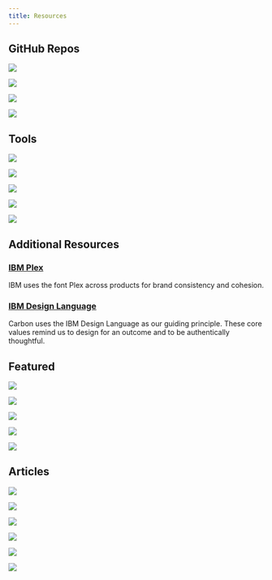 ```yaml
---
title: Resources
---
```


## GitHub Repos

<Row className="tile--resource--no-margin tile--group">
<Column offsetLg="4" colLg="4" colMd="4" noGutterSm>
  <ClickableTile
    title="Carbon Design Kit"
    href="https://github.com/ibm/carbon-design-kit"
    type="resource">

![](images/sketch-icon.png)

  </ClickableTile>
</Column>
<Column colLg="4" colMd="4"  noGutterSm>
  <ClickableTile
    title="Carbon Components"
    href="https://github.com/ibm/carbon-components"
    type="resource">

![](images/github-icon.png)

  </ClickableTile>
</Column>
<Column offsetLg="4" colLg="4" colMd="4" noGutterSm>
  <ClickableTile
    title="Carbon Components React"
    href="https://github.com/ibm/carbon-components-react"
    type="resource">

![](images/github-icon.png)

  </ClickableTile>
</Column>
<Column colLg="4" colMd="4"  noGutterSm>
  <ClickableTile
    title="Carbon Components Angular"
    href="https://github.com/ibm/carbon-components-angular"
    type="resource">

![](images/github-icon.png)

  </ClickableTile>
</Column>
</Row>

## Tools

<Row className="tile--resource--no-margin tile--group">
<Column offsetLg="4" colLg="4" colMd="4" noGutterSm>
  <ClickableTile
    title="Carbon CodePen"
    href="http://www.codepen.io/team/carbon"
    type="resource">

![](images/codepen-icon.png)

  </ClickableTile>
</Column>
<Column colLg="4" colMd="4"  noGutterSm>
  <ClickableTile
    title="Theming Sandbox"
    href="http://themes.carbondesignsystem.com/"
    type="resource">

![](images/sandbox-icon.png)

  </ClickableTile>
</Column>
<Column offsetLg="4" colLg="4" colMd="4" noGutterSm>
  <ClickableTile
    title="Color Contrast Checker"
    href="https://marijohannessen.github.io/color-contrast-checker/"
    type="resource">

![](images/color-contrast-icon.png)

  </ClickableTile>
</Column>
<Column colLg="4" colMd="4"  noGutterSm>
  <ClickableTile
    title="Carbon Boilerplate"
    href="https://github.com/carbon-design-system/carbon-boilerplate"
    type="resource">

![](images/github-icon.png)

  </ClickableTile>
</Column>
<Column offsetLg="4" colLg="4" colMd="4" noGutterSm>
  <ClickableTile
    title="Carbon React Storybook"
    href="http://react.carbondesignsystem.com/"
    type="resource">

![](images/react-icon.png)

  </ClickableTile>
</Column>
</Row>

## Additional Resources

### [IBM Plex](https://github.com/IBM/plex)

IBM uses the font Plex across products for brand consistency and cohesion.

### [IBM Design Language](https://www.ibm.com/design/language/)

Carbon uses the IBM Design Language as our guiding principle. These core values remind us to design for an outcome and to be authentically thoughtful.

## Featured

<Row>
<Column offsetLg="4" colLg="4" colMd="4" noGutterMdLeft>
  <ClickableTile
    type="article"
    title="Smashing Magazine's “Design Systems” Book"
    href="https://www.smashingmagazine.com/design-systems-book/">

![](images/Featured_01.png)

  </ClickableTile>
</Column>
<Column colLg="4" colMd="4"  noGutterMdLeft>
  <ClickableTile
    type="article"
    title="Winter 2017 HOW In-House Design Award Winner"
    href="http://www.howdesign.com/84-award-winning-projects-from-in-house-design-teams/">

![](images/Featured_02.png)

  </ClickableTile>
</Column>
<Column colLg="4" colMd="4"  noGutterMdLeft>
  <ClickableTile
    type="article"
    title="Path to Design System Maturity"
    href="https://medium.com/ux-power-tools/the-path-to-design-system-maturity-d403daba692a">

![](images/Featured_03.png)

  </ClickableTile>
</Column>
<Column offsetLg="4"  colLg="4" colMd="4" noGutterMdLeft>
  <ClickableTile
    type="article"
    title="Responsive Web Design Podcast"
    href="https://responsivewebdesign.com/podcast/ibm-carbon/">

![](images/Featured_04.png)

  </ClickableTile>
</Column>
<Column colLg="4" colMd="4"  noGutterMdLeft>
  <ClickableTile
    type="article"
    title="UX Pin Virtual Design Summit"
    href="https://www.youtube.com/watch?v=eSvq5MieOdw&t=144s">

![](images/Featured_05.png)

  </ClickableTile>
</Column>
</Row>

## Articles

<Row>
<Column offsetLg="4" colLg="4" colMd="4" noGutterMdLeft>
  <ClickableTile
    type="article"
    title="What to expect in Carbon 10"
    author="Robin Cannon"
    date="December 10, 2018"
    href="https://medium.com/carbondesign/what-to-expect-in-carbon-10-5af1bd6e25f6">

![](images/Article_01.png)

  </ClickableTile>
</Column>
<Column colLg="4" colMd="4"  noGutterMdLeft>
  <ClickableTile
    type="article"
    title="Up & Running with Carbon React in less than 5 minutes"
    author="Josh Black"
    date="October 19, 2018"
    href="https://medium.com/carbondesign/up-running-with-carbon-react-in-less-than-5-minutes-25d43cca059e">

![](images/Article_02.png)

  </ClickableTile>
</Column>
<Column colLg="4" colMd="4"  noGutterMdLeft>
  <ClickableTile
    type="article"
    title="Hacktoberfest with Carbon"
    author="Josh Black"
    date="October 16, 2018"
    href="https://medium.com/carbondesign/hacktoberfest-with-carbon-95c48943f586">

![](images/Article_03.png)

  </ClickableTile>
</Column>
<Column offsetLg="4" colLg="4" colMd="4" offsetMd="0" noGutterMdLeft>
  <ClickableTile
    type="article"
    title="Data Table updates in Carbon React v5.22.0"
    author="Josh Black"
    date="February 20, 2018"
    href="https://medium.com/carbondesign/data-table-updates-in-carbon-react-v5-22-0-6da0c24a96d6">

![](images/Article_04.png)

  </ClickableTile>
</Column>
<Column colLg="4" colMd="4"  noGutterMdLeft>
  <ClickableTile
    type="article"
    title="Introducing Carbon Themes"
    author="Bethany Sonefeld"
    date="August 11, 2017"
    href="https://medium.com/design-ibm/introducing-carbon-themes-83d3985a8627">

![](images/Article_05.png)

  </ClickableTile>
</Column>
<Column colLg="4" colMd="4"  noGutterMdLeft>
  <ClickableTile
    type="article"
    title="Carbon: Designing inside Big Blue"
    author="Bethany Sonefeld"
    date="March 30, 2017"
    href="https://medium.com/design-ibm/carbon-designing-inside-big-blue-8577883cfe42">

![](images/Article_06.png)

  </ClickableTile>
</Column>
</Row>
